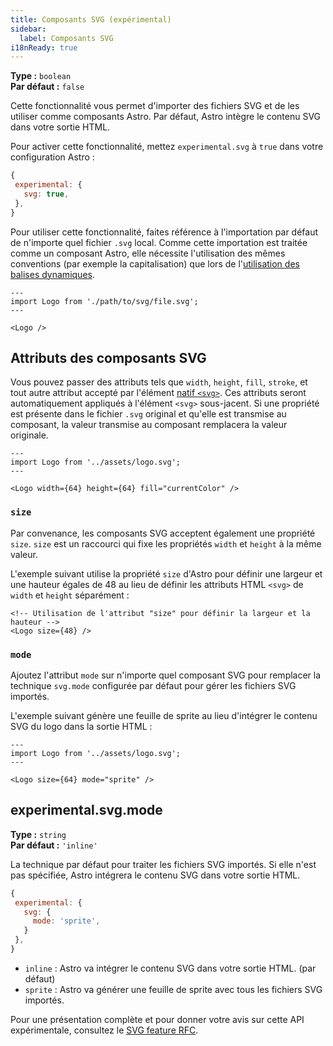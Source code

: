 ```yaml
---
title: Composants SVG (expérimental)
sidebar:
  label: Composants SVG
i18nReady: true
---
```



<p>

**Type :** `boolean`<br />
**Par défaut :** `false`<br />
<Since v="5.0.0" />
</p>

Cette fonctionnalité vous permet d'importer des fichiers SVG et de les utiliser comme composants Astro. Par défaut, Astro intègre le contenu SVG dans votre sortie HTML.

Pour activer cette fonctionnalité, mettez `experimental.svg` à `true` dans votre configuration Astro :

 ```js
{
  experimental: {
    svg: true,
  },
}
```

Pour utiliser cette fonctionnalité, faites référence à l'importation par défaut de n'importe quel fichier `.svg` local. Comme cette importation est traitée comme un composant Astro, elle nécessite l'utilisation des mêmes conventions (par exemple la capitalisation) que lors de l'[utilisation des balises dynamiques](/fr/reference/astro-syntax/#balises-dynamiques).

```astro
---
import Logo from './path/to/svg/file.svg';
---

<Logo />
```

## Attributs des composants SVG

Vous pouvez passer des attributs tels que `width`, `height`, `fill`, `stroke`, et tout autre attribut accepté par l'élément [natif `<svg>`](https://developer.mozilla.org/fr/docs/Web/SVG/Element/svg). Ces attributs seront automatiquement appliqués à l'élément `<svg>` sous-jacent. Si une propriété est présente dans le fichier `.svg` original et qu'elle est transmise au composant, la valeur transmise au composant remplacera la valeur originale.

```astro
---
import Logo from '../assets/logo.svg';
---

<Logo width={64} height={64} fill="currentColor" />
```

### `size`

Par convenance, les composants SVG acceptent également une propriété `size`. `size` est un raccourci qui fixe les propriétés `width` et `height` à la même valeur.

L'exemple suivant utilise la propriété `size` d'Astro pour définir une largeur et une hauteur égales de 48 au lieu de définir les attributs HTML `<svg>` de `width` et `height` séparément :

```astro
<!-- Utilisation de l'attribut "size" pour définir la largeur et la hauteur -->
<Logo size={48} />
```

### `mode`

Ajoutez l'attribut `mode` sur n'importe quel composant SVG pour remplacer la technique `svg.mode` configurée par défaut pour gérer les fichiers SVG importés.

L'exemple suivant génère une feuille de sprite au lieu d'intégrer le contenu SVG du logo dans la sortie HTML :

```astro
---
import Logo from '../assets/logo.svg';
---

<Logo size={64} mode="sprite" />
```


## experimental.svg.mode

<p>

**Type :** `string`<br />
**Par défaut :** `'inline'`<br />
<Since v="5.0.0" />
</p>

La technique par défaut pour traiter les fichiers SVG importés. Si elle n'est pas spécifiée, Astro intégrera le contenu SVG dans votre sortie HTML.

 ```js
{
  experimental: {
    svg: {
      mode: 'sprite',
    }
  },
}
```

- `inline` : Astro va intégrer le contenu SVG dans votre sortie HTML. (par défaut)
- `sprite` : Astro va générer une feuille de sprite avec tous les fichiers SVG importés.

Pour une présentation complète et pour donner votre avis sur cette API expérimentale, consultez le [SVG feature RFC](https://github.com/withastro/roadmap/pull/1035).


